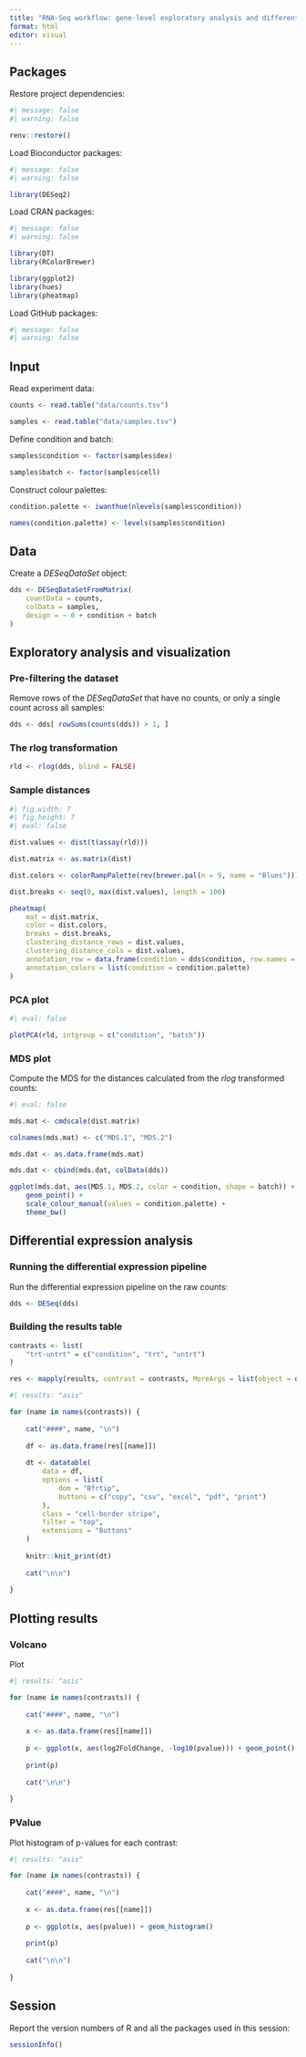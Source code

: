 ```yaml
---
title: "RNA-Seq workflow: gene-level exploratory analysis and differential expression"
format: html
editor: visual
---
```


## Packages

Restore project dependencies:

```r
#| message: false
#| warning: false

renv::restore()
```

Load Bioconductor packages:

```r
#| message: false
#| warning: false

library(DESeq2)
```

Load CRAN packages:

```r
#| message: false
#| warning: false

library(DT)
library(RColorBrewer)

library(ggplot2)
library(hues)
library(pheatmap)
```

Load GitHub packages:

```r
#| message: false
#| warning: false
```

## Input

Read experiment data:

```r
counts <- read.table("data/counts.tsv")

samples <- read.table("data/samples.tsv")
```

Define condition and batch:

```r
samples$condition <- factor(samples$dex)

samples$batch <- factor(samples$cell)
```

Construct colour palettes:

```r
condition.palette <- iwanthue(nlevels(samples$condition))

names(condition.palette) <- levels(samples$condition)
```

## Data

Create a *DESeqDataSet* object:

```r
dds <- DESeqDataSetFromMatrix(
    countData = counts, 
    colData = samples, 
    design = ~ 0 + condition + batch
)
```

## Exploratory analysis and visualization

### Pre-filtering the dataset

Remove rows of the *DESeqDataSet* that have no counts, or only a single count across all samples:

```r
dds <- dds[ rowSums(counts(dds)) > 1, ]
```

### The rlog transformation

```r
rld <- rlog(dds, blind = FALSE)
```

### Sample distances

```r
#| fig.width: 7
#| fig.height: 7
#| eval: false

dist.values <- dist(t(assay(rld)))

dist.matrix <- as.matrix(dist)

dist.colors <- colorRampPalette(rev(brewer.pal(n = 9, name = "Blues")))(100)

dist.breaks <- seq(0, max(dist.values), length = 100)

pheatmap(
    mat = dist.matrix,
    color = dist.colors,
    breaks = dist.breaks,
    clustering_distance_rows = dist.values,
    clustering_distance_cols = dist.values,
    annotation_row = data.frame(condition = dds$condition, row.names = colnames(dds)),
    annotation_colors = list(condition = condition.palette)
)
```

### PCA plot

```r
#| eval: false

plotPCA(rld, intgroup = c("condition", "batch"))
```

### MDS plot

Compute the MDS for the distances calculated from the *rlog* transformed counts:

```r
#| eval: false

mds.mat <- cmdscale(dist.matrix)

colnames(mds.mat) <- c("MDS.1", "MDS.2")

mds.dat <- as.data.frame(mds.mat)

mds.dat <- cbind(mds.dat, colData(dds))

ggplot(mds.dat, aes(MDS.1, MDS.2, color = condition, shape = batch)) + 
    geom_point() + 
    scale_colour_manual(values = condition.palette) + 
    theme_bw()
```

## Differential expression analysis

### Running the differential expression pipeline

Run the differential expression pipeline on the raw counts:

```r
dds <- DESeq(dds)
```

### Building the results table

```r
contrasts <- list(
    "trt-untrt" = c("condition", "trt", "untrt")
)
```

```r
res <- mapply(results, contrast = contrasts, MoreArgs = list(object = dds))
```

::: panel-tabset

```r
#| results: "asis"

for (name in names(contrasts)) {
    
    cat("####", name, "\n")
    
    df <- as.data.frame(res[[name]])
    
    dt <- datatable(
        data = df, 
        options = list(
            dom = "Bfrtip", 
            buttons = c("copy", "csv", "excel", "pdf", "print")
        ),
        class = "cell-border stripe", 
        filter = "top", 
        extensions = "Buttons"
    )
    
    knitr::knit_print(dt)
    
    cat("\n\n") 
    
}
```

:::





## Plotting results


### Volcano

Plot

::: panel-tabset

```r
#| results: "asis"

for (name in names(contrasts)) {
    
    cat("####", name, "\n")
    
    x <- as.data.frame(res[[name]])
    
    p <- ggplot(x, aes(log2FoldChange, -log10(pvalue))) + geom_point()
    
    print(p)
    
    cat("\n\n") 
    
}
```

:::

### PValue

Plot histogram of p-values for each contrast:

::: panel-tabset

```r
#| results: "asis"

for (name in names(contrasts)) {
    
    cat("####", name, "\n")
    
    x <- as.data.frame(res[[name]])
    
    p <- ggplot(x, aes(pvalue)) + geom_histogram()
    
    print(p)
    
    cat("\n\n") 
    
}
```

:::

<!-- ### Gene clustering -->

<!-- ## Annotating and exporting results -->

<!-- ```{r} -->

<!-- FUN <- function(x) { -->

<!--     x <- data.frame(x) -->

<!--     x <- data.frame( -->

<!--         name           = rownames(x), -->

<!--         baseMean       = x$baseMean, -->

<!--         baseMeanA      = "", -->

<!--         baseMeanB      = "", -->

<!--         foldChange     = 2 ^ x$log2FoldChange, -->

<!--         log2FoldChange = x$log2FoldChange, -->

<!--         PValue         = x$pvalue, -->

<!--         PAdj           = p.adjust(x$pvalue, method = "hochberg"), -->

<!--         FDR            = x$padj -->

<!--     ) -->

<!--     x <- x[with(x, order(PValue, -foldChange)), ] -->

<!--     x$falsePos = round(1:nrow(x) * x$FDR, digits = 0) -->

<!--     x -->

<!-- } -->

<!-- out <- lapply(res, FUN) -->

<!-- ``` -->

<!-- Write results table(s) to disk: -->

<!-- ```{r} -->

<!-- for (contrast in contrasts) { -->

<!--     x <- res[[contrast]] -->

<!--     file <- paste(contrast, "tsv", sep = ".") -->

<!--     write.table(x, file, quote = FALSE, sep = "\t", col.names = NA) -->

<!-- } -->

<!-- ``` -->

<!-- Write counts matrix to disk: -->

<!-- ```{r} -->

<!-- counts <- counts(dds) -->

<!-- write.table(counts, file = "deseq2/counts.tsv", quote = FALSE, sep = "\t", col.names = NA) -->

<!-- ``` -->

<!-- Write normalized counts matrix to disk: -->

<!-- ```{r} -->

<!-- normcounts <- counts(dds, normalized = TRUE) -->

<!-- write.table(normcounts, file = "deseq2/normcounts.tsv", quote = FALSE, sep = "\t", col.names = NA) -->

<!-- ``` -->

<!-- Write log normalized counts matrix to disk: -->

<!-- ```{r} -->

<!-- logcounts <- assay(rld) -->

<!-- write.table(logcounts, file = "deseq2/logcounts.tsv", quote = FALSE, sep = "\t", col.names = NA) -->

<!-- ``` -->

## Session

Report the version numbers of R and all the packages used in this session:

```r
sessionInfo()
```
